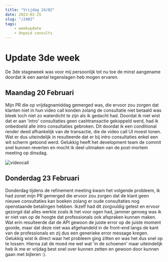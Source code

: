 ---
title: "Vrijdag 24/02"
date: 2023-02-25
slug: "/2402"
tags:
    - weekupdate
    - Unpaid consults
---

# Update 3de week

De 3de stageweek was voor mij persoonlijk tot nu toe de minst aangename doordat ik een aantal tegenslagen heb mogen ervaren.

## Maandag 20 Februari

Mijn PR die op vrijdagnamiddag gemerged was, die ervoor zou zorgen dat klanten niet in hun video call konden zolang de consultatie niet betaald was bleek toch niet zo waterdicht te zijn als ik gedacht had. 
Doordat ik niet wist dat er aan 'intro' consultaties geen cashtransactie gekoppeld werd, had ik onbedoeld alle intro consultaties gebroken. Dit doordat ik een conditional render deed afhankelijk van de transactie, die de video call UI moest tonen.
Wat er dus uiteindelijk in resulteerde dat er bij intro consultaties enkel een wit scherm getoond werd. 
Gelukkig heeft het development team de commit snel kunnen reverten en mocht ik deel uitmaken van de post-mortem meeting op dinsdag.

![videocall](./call.png)

## Donderdag 23 Februari

Donderdag tijdens de refinement meeting kwam het volgende probleem, ik had zonet mijn PR gemerged die ervoor zou zorgen dat de klant geen nieuwe consultaties kan boeken zolang er oude consultaties nog openstaande betalingen hebben.
Ikzelf had dit zorgvuldig getest en ervoor gezorgd dat alles werkte zoals ik het voor ogen had, jammer genoeg was ik er niet van op de hoogte dat professionals ook afspraken kunnen maken.
Wat erin resulteerde dat de API gewoon de juiste error op de juiste moment gooide, maar dat deze niet was afgehandeld in de front-end langs de kant van de professionals en zij dus een generieke error message kregen.
Gelukkig wist ik direct waar het probleem ging zitten en was het dus snel op te lossen.
Hierna zat de moed me wel wat 'in de schoenen' maar uiteindelijk heb ik me er vrijdag best snel over kunnen zetten en gewoon door kunnen gaan met bijleren :).
